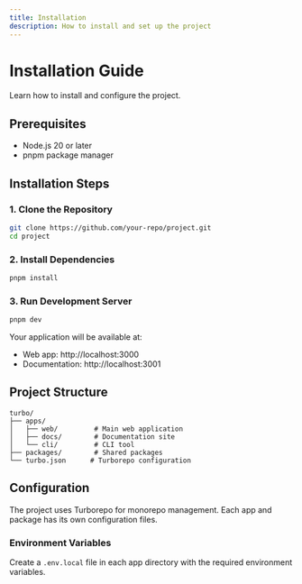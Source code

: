 ```yaml
---
title: Installation
description: How to install and set up the project
---
```


# Installation Guide

Learn how to install and configure the project.

## Prerequisites

- Node.js 20 or later
- pnpm package manager

## Installation Steps

### 1. Clone the Repository

```bash
git clone https://github.com/your-repo/project.git
cd project
```

### 2. Install Dependencies

```bash
pnpm install
```

### 3. Run Development Server

```bash
pnpm dev
```

Your application will be available at:

- Web app: http://localhost:3000
- Documentation: http://localhost:3001

## Project Structure

```
turbo/
├── apps/
│   ├── web/         # Main web application
│   ├── docs/        # Documentation site
│   └── cli/         # CLI tool
├── packages/        # Shared packages
└── turbo.json      # Turborepo configuration
```

## Configuration

The project uses Turborepo for monorepo management. Each app and package has its own configuration files.

### Environment Variables

Create a `.env.local` file in each app directory with the required environment variables.
